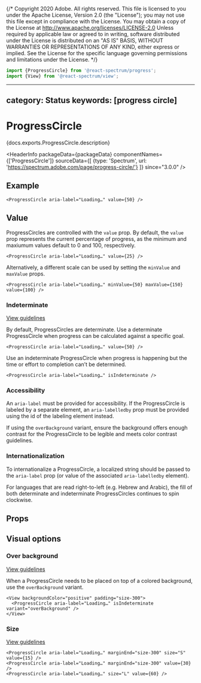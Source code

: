{/* Copyright 2020 Adobe. All rights reserved.
This file is licensed to you under the Apache License, Version 2.0 (the "License");
you may not use this file except in compliance with the License. You may obtain a copy
of the License at http://www.apache.org/licenses/LICENSE-2.0
Unless required by applicable law or agreed to in writing, software distributed under
the License is distributed on an "AS IS" BASIS, WITHOUT WARRANTIES OR REPRESENTATIONS
OF ANY KIND, either express or implied. See the License for the specific language
governing permissions and limitations under the License. */}



```jsx import
import {ProgressCircle} from '@react-spectrum/progress';
import {View} from '@react-spectrum/view';
```

---
category: Status
keywords: [progress circle]
---

# ProgressCircle

<PageDescription>{docs.exports.ProgressCircle.description}</PageDescription>

<HeaderInfo
  packageData={packageData}
  componentNames={['ProgressCircle']}
  sourceData={[
    {type: 'Spectrum', url: 'https://spectrum.adobe.com/page/progress-circle/'}
  ]}
  since="3.0.0" />

## Example

```tsx example
<ProgressCircle aria-label="Loading…" value={50} />
```

## Value

ProgressCircles are controlled with the `value` prop.
By default, the `value` prop represents the current percentage of progress, as the minimum and maxiumum values default to 0 and 100, respectively.

```tsx example
<ProgressCircle aria-label="Loading…" value={25} />
```

Alternatively, a different scale can be used by setting the `minValue` and `maxValue` props.

```tsx example
<ProgressCircle aria-label="Loading…" minValue={50} maxValue={150} value={100} />
```

### Indeterminate
[View guidelines](https://spectrum.adobe.com/page/progress-circle/#Indeterminate)

By default, ProgressCircles are determinate. Use a determinate ProgressCircle when progress can be calculated against a specific goal.

```tsx example
<ProgressCircle aria-label="Loading…" value={50} />
```

Use an indeterminate ProgressCircle when progress is happening but the time or effort to completion can’t be determined.

```tsx example
<ProgressCircle aria-label="Loading…" isIndeterminate />
```

### Accessibility

An `aria-label` must be provided for accessibility. If the ProgressCircle is labeled by a separate element, an `aria-labelledby` prop must be provided using the id of the labeling element instead.

If using the `overBackground` variant, ensure the background offers enough contrast for the ProgressCircle to be legible and meets color contrast guidelines.

### Internationalization

To internationalize a ProgressCircle, a localized string should be passed to the `aria-label` prop (or value of the associated `aria-labelledby` element).

For languages that are read right-to-left (e.g. Hebrew and Arabic), the fill of both determinate and indeterminate ProgressCircles continues to spin clockwise.

## Props

<PropTable component={docs.exports.ProgressCircle} links={docs.links} />

## Visual options

### Over background
[View guidelines](https://spectrum.adobe.com/page/progress-circle/#Over-background-variant)

When a ProgressCircle needs to be placed on top of a colored background, use the `overBackground` variant.

```tsx example
<View backgroundColor="positive" padding="size-300">
  <ProgressCircle aria-label="Loading…" isIndeterminate variant="overBackground" />
</View>
```

### Size
[View guidelines](https://spectrum.adobe.com/page/progress-circle/#Size)

```tsx example
<ProgressCircle aria-label="Loading…" marginEnd="size-300" size="S" value={15} />
<ProgressCircle aria-label="Loading…" marginEnd="size-300" value={30} />
<ProgressCircle aria-label="Loading…" size="L" value={60} />
```
